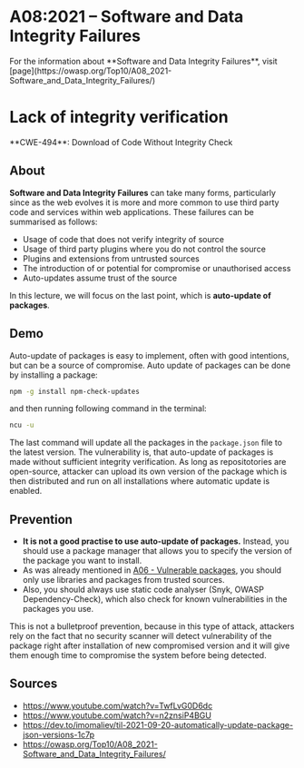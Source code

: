 
# A08:2021 – Software and Data Integrity Failures

<Callout type="info" emoji="ℹ️">
For the information about **Software and Data Integrity Failures**, visit [page](https://owasp.org/Top10/A08_2021-Software_and_Data_Integrity_Failures/)
</Callout>

# Lack of integrity verification

<Callout type="warning" emoji="🔍">
  **CWE-494**: Download of Code Without Integrity Check
</Callout>

## About
**Software and Data Integrity Failures** can take many forms, particularly since as the web evolves it is more and more common to use third party code and services within web applications. These failures can be summarised as follows:
* Usage of code that does not verify integrity of source
* Usage of third party plugins where you do not control the source
* Plugins and extensions from untrusted sources
* The introduction of or potential for compromise or unauthorised access
* Auto-updates assume trust of the source

In this lecture, we will focus on the last point, which is **auto-update of packages**.

## Demo
Auto-update of packages is easy to implement, often with good intentions, but can be a source of compromise. Auto update of packages can be done by installing a package:
```bash copy
npm -g install npm-check-updates
```
and then running following command in the terminal:
```bash copy
ncu -u
```
The last command will update all the packages in the `package.json` file to the latest version.
<Callout type="warning" emoji="⚠️">
The vulnerability is, that auto-update of packages is made without sufficient integrity verification. As long as repositotories are open-source, attacker can upload its own version of the package which is then distributed and run on all installations where automatic update is enabled. 
</Callout>

## Prevention
* **It is not a good practise to use auto-update of packages.** Instead, you should use a package manager that allows you to specify the version of the package you want to install.
* As was already mentioned in [A06 - Vulnerable packages](/cybersecurity/a06/vulPackages), you should only use libraries and packages from trusted sources.
* Also, you should always use static code analyser (Snyk, OWASP Dependency-Check), which also check for known vulnerabilities in the packages you use.
<Callout type="warning" emoji="⚠️">
This is not a bulletproof prevention, because in this type of attack, attackers rely on the fact that no security scanner will detect vulnerability of the package right after installation of new compromised version and it will give them enough time to compromise the system before being detected.
</Callout>

## Sources
* https://www.youtube.com/watch?v=TwfLvG0D6dc
* https://www.youtube.com/watch?v=n2znsiP4BGU
* https://dev.to/imomaliev/til-2021-09-20-automatically-update-package-json-versions-1c7p
* https://owasp.org/Top10/A08_2021-Software_and_Data_Integrity_Failures/